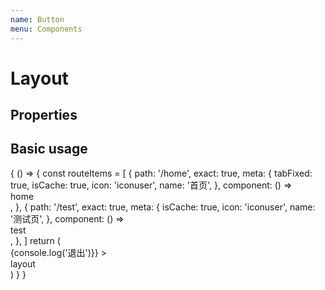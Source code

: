 ```yaml
---
name: Button
menu: Components
---
```



# Layout

## Properties

<Props of={Layout} />

## Basic usage

<Playground>
  {
    () => {
      const routeItems = [
        {
          path: '/home',
          exact: true,
          meta: {
            tabFixed: true,
            isCache: true,
            icon: 'iconuser',
            name: '首页',
          },
          component: () => <div>home</div>,
        },
        {
          path: '/test',
          exact: true,
          meta: {
            isCache: true,
            icon: 'iconuser',
            name: '测试页',
          },
          component: () => <div>test</div>,
        },
      ]
      return (
        <div className='storybook__container'>
          <Layout
            proName='admin-demo'
            // aliveControl={aliveControl}
            routeItems={routeItems}
            history={createHashHistory()}
            username={'测试'}
            onClickDrop={() => {console.log('退出')}}
          >
            <div>layout</div>
          </Layout>
        </div>
      )
    }
  }
</Playground>

